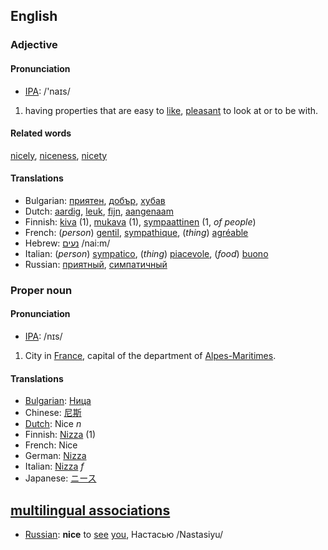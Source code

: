 ==English==

===Adjective===

==== Pronunciation ====
*[[w:IPA|IPA]]: /'naɪs/

#having properties that are easy to [[like]], [[pleasant]] to look at or to be with.

====Related words====
[[nicely]], [[niceness]], [[nicety]]

====Translations====
*Bulgarian: [[приятен]], [[добър]], [[хубав]]
*Dutch: [[aardig]], [[leuk]], [[fijn]], [[aangenaam]]
*Finnish: [[kiva#Finnish|kiva]] (1), [[mukava]] (1), [[sympaattinen]] (1, ''of people'')
*French: (''person'') [[gentil]], [[sympathique]], (''thing'') [[agréable]]
*Hebrew: [[:he:נעים|נעים]] /nai:m/
*Italian: (''person'') [[sympatico]], (''thing'') [[piacevole]], (''food'') [[buono]]
*Russian: [[:ru:приятный|приятный]], [[:ru:симпатичный|симпатичный]]

===Proper noun===
==== Pronunciation ====
*[[w:IPA|IPA]]: /nɪs/

#City in [[France]], capital of the department of [[Alpes-Maritimes]].

====Translations====
*[[Bulgarian]]: [[Ница]]
*Chinese: [[尼斯]]
*[[Dutch]]: Nice ''n''
*Finnish: [[Nizza]] (1)
*French: Nice
*German: [[Nizza]]
*Italian: [[Nizza]] ''f''
*Japanese: [[ニース]]

==[[multilingual associations]]==
*[[Russian]]: '''nice''' to [[see]] [[you]], Настасью /Nastasiyu/